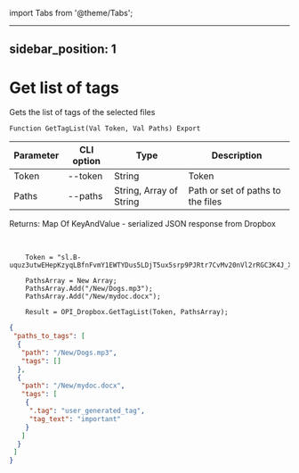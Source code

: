 ﻿import Tabs from '@theme/Tabs';

---
sidebar_position: 1
---

# Get list of tags
 Gets the list of tags of the selected files



`Function GetTagList(Val Token, Val Paths) Export`

  | Parameter | CLI option | Type | Description |
  |-|-|-|-|
  | Token | --token | String | Token |
  | Paths | --paths | String, Array of String | Path or set of paths to the files |

  
  Returns:  Map Of KeyAndValue - serialized JSON response from Dropbox

<br/>




```bsl title="Code example"
    Token = "sl.B-uquz3utwEHepKzyqLBfnFvmY1EWTYDus5LDjT5ux5srp9PJRtr7CvMv20nVl2rRGC3K4J_X5...";

    PathsArray = New Array;
    PathsArray.Add("/New/Dogs.mp3");
    PathsArray.Add("/New/mydoc.docx");

    Result = OPI_Dropbox.GetTagList(Token, PathsArray);
```
 



```json title="Result"
{
 "paths_to_tags": [
  {
   "path": "/New/Dogs.mp3",
   "tags": []
  },
  {
   "path": "/New/mydoc.docx",
   "tags": [
    {
     ".tag": "user_generated_tag",
     "tag_text": "important"
    }
   ]
  }
 ]
}
```
